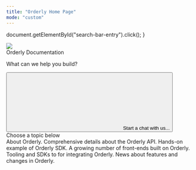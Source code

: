 ```yaml
---
title: "Orderly Home Page"
mode: "custom"
---
```


  document.getElementById("search-bar-entry").click();
}

<div
  className="relative w-full flex items-center justify-center"
  style={{ height: '24rem', backgroundColor: '#1F1F33', overflow: 'hidden' }}
>
  <div style={{ flex: 'none' }}>
    <img
      src="images/home_banner.jpg"
      style={{ height: '400px', width: '2000px', pointerEvents: 'none'  }}
    />
  </div>
  <div style={{ position: 'absolute', textAlign: 'center' }}>
    <div
      style={{
        color: 'white',
        fontWeight: '400',
        fontSize: '48px',
        margin: '0',
      }}
    >
      Orderly Documentation
    </div>
    <p
      style={{
        color: 'white',
        fontWeight: '400',
        fontSize: '20px',
        opacity: '0.7',
      }}
    >
      What can we help you build?
    </p>
    <button
      type="button"
      className="mx-auto w-full flex items-center text-sm leading-6 shadow-sm text-gray-400 bg-white ring-1 ring-gray-400/20 focus:outline-primary"
      id="home-search-entry"
      style={{
        maxWidth: '24rem',
        borderRadius: '4px',
        marginTop: '3rem',
        paddingLeft: '0.75rem',
        paddingRight: '0.75rem',
        paddingTop: '0.75rem',
        paddingBottom: '0.75rem',
      }}
      onClick={openSearch}
    >
      <svg
        className="h-4 w-4 ml-1.5 mr-3 flex-none bg-gray-500 hover:bg-gray-600 dark:bg-white/50 dark:hover:bg-white/70"
        style={{
          maskImage:
            'url("images/home_banner.jpg")',
          maskRepeat: 'no-repeat',
          maskPosition: 'center center',
        }}
      />
      Start a chat with us...
    </button>
  </div>
</div>
<div style={{marginTop: '6rem', marginBottom: '8rem', maxWidth: '70rem', marginLeft: 'auto',
    marginRight: 'auto', paddingLeft: '1.25rem',
    paddingRight: '1.25rem' }}>
<div
  style={{
    textAlign: 'center',
    fontSize: '24px',
    fontWeight: '600',
    color: '#121142',
    marginBottom: '3rem',
  }}
>
  <span className="text-primary">Choose a topic below</span>
</div>

<CardGroup cols={3}>
  <Card title="Guides" icon="book-open" href="/introduction">
    About Orderly.
  </Card>
  <Card title="Reference" icon="code-simple" href="/build-on-evm">
    Comprehensive details about the Orderly API.
  </Card>
  <Card
    title="Examples"
    icon="grid-round"
    iconType="solid"
    href="https://github.com/OrderlyNetwork/example-dex"
  >
    Hands-on example of Orderly SDK.
  </Card>
  <Card title="Integrations" icon="link-simple" href="/introduction/trade-on-orderly/builders">
    A growing number of front-ends built on Orderly.
  </Card>
  <Card title="Tools" icon="wrench" href="/sdks">
    Tooling and SDKs to for integrating Orderly.
  </Card>
  <Card title="Releases" icon="party-horn" href="/changelog">
    News about features and changes in Orderly.
  </Card>
</CardGroup>

</div>

